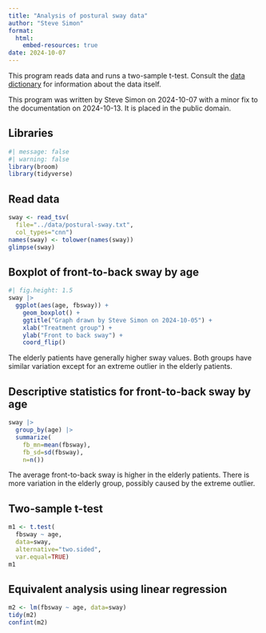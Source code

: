 ```yaml
---
title: "Analysis of postural sway data"
author: "Steve Simon"
format: 
  html:
    embed-resources: true
date: 2024-10-07
---
```


This program reads data and runs a two-sample t-test. Consult the [data dictionary][dic] for information about the data itself.

[dic]: https://github.com/pmean/data/blob/main/files/postural-sway.yaml

This program was written by Steve Simon on 2024-10-07 with a minor fix to the documentation on 2024-10-13. It is placed in the public domain.

## Libraries

```r
#| message: false
#| warning: false
library(broom)
library(tidyverse)
```

## Read data

```r
sway <- read_tsv(
  file="../data/postural-sway.txt",
  col_types="cnn")
names(sway) <- tolower(names(sway))
glimpse(sway)
```

## Boxplot of front-to-back sway by age

```r
#| fig.height: 1.5
sway |>
  ggplot(aes(age, fbsway)) +
    geom_boxplot() +
    ggtitle("Graph drawn by Steve Simon on 2024-10-05") +
    xlab("Treatment group") +
    ylab("Front to back sway") +
    coord_flip()
```

The elderly patients have generally higher sway values. Both groups have similar variation except for an extreme outlier in the elderly patients.

## Descriptive statistics for front-to-back sway by age

```r
sway |>
  group_by(age) |>
  summarize(
    fb_mn=mean(fbsway),
    fb_sd=sd(fbsway),
    n=n())
```

The average front-to-back sway is higher in the elderly patients. There is more variation in the elderly group, possibly caused by the extreme outlier.

## Two-sample t-test

```r
m1 <- t.test(
  fbsway ~ age, 
  data=sway,
  alternative="two.sided",
  var.equal=TRUE)
m1
```

## Equivalent analysis using linear regression

```r
m2 <- lm(fbsway ~ age, data=sway)
tidy(m2)
confint(m2)
```